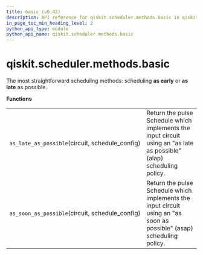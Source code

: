 ```yaml
---
title: basic (v0.42)
description: API reference for qiskit.scheduler.methods.basic in qiskit v0.42
in_page_toc_min_heading_level: 2
python_api_type: module
python_api_name: qiskit.scheduler.methods.basic
---
```


<span id="module-qiskit.scheduler.methods.basic" />

<span id="qiskit-scheduler-methods-basic" />

# qiskit.scheduler.methods.basic

The most straightforward scheduling methods: scheduling **as early** or **as late** as possible.

**Functions**

|                                                  |                                                                                                                       |
| ------------------------------------------------ | --------------------------------------------------------------------------------------------------------------------- |
| `as_late_as_possible`(circuit, schedule\_config) | Return the pulse Schedule which implements the input circuit using an "as late as possible" (alap) scheduling policy. |
| `as_soon_as_possible`(circuit, schedule\_config) | Return the pulse Schedule which implements the input circuit using an "as soon as possible" (asap) scheduling policy. |

